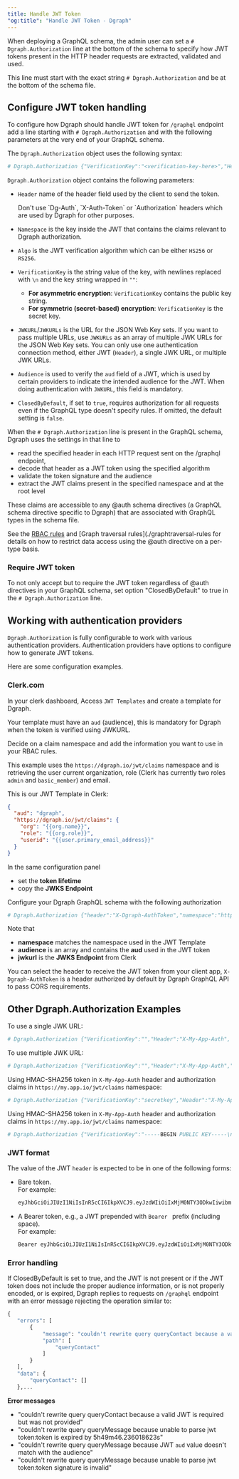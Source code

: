 ```yaml
---
title: Handle JWT Token
"og:title": "Handle JWT Token - Dgraph"
---
```



<DgraphWIP />

When deploying a GraphQL schema, the admin user can set a
`# Dgraph.Authorization` line at the bottom of the schema to specify how JWT
tokens present in the HTTP header requests are extracted, validated and used.

This line must start with the exact string `# Dgraph.Authorization` and be at
the bottom of the schema file.

## Configure JWT token handling

To configure how Dgraph should handle JWT token for `/graphql` endpoint add a
line starting with `# Dgraph.Authorization` and with the following parameters at
the very end of your GraphQL schema.

The `Dgraph.Authorization` object uses the following syntax:

```graphql
# Dgraph.Authorization {"VerificationKey":"<verification-key-here>","Header":"X-My-App-Auth","Namespace":"https://my.app.io/jwt/claims","Algo":"HS256","Audience":["aud1"],"ClosedByDefault":true}
```

`Dgraph.Authorization` object contains the following parameters:

- `Header` name of the header field used by the client to send the token.

  <Note>
    Don't use `Dg-Auth`, `X-Auth-Token` or `Authorization` headers which are
    used by Dgraph for other purposes.
  </Note>

- `Namespace` is the key inside the JWT that contains the claims relevant to
  Dgraph authorization.
- `Algo` is the JWT verification algorithm which can be either `HS256` or
  `RS256`.
- `VerificationKey` is the string value of the key, with newlines replaced with
  `\n` and the key string wrapped in `""`:
  - **For asymmetric encryption**: `VerificationKey` contains the public key
    string.
  - **For symmetric (secret-based) encryption**: `VerificationKey` is the secret
    key.
- `JWKURL`/`JWKURLs` is the URL for the JSON Web Key sets. If you want to pass
  multiple URLs, use `JWKURLs` as an array of multiple JWK URLs for the JSON Web
  Key sets. You can only use one authentication connection method, either JWT
  (`Header`), a single JWK URL, or multiple JWK URLs.
- `Audience` is used to verify the `aud` field of a JWT, which is used by
  certain providers to indicate the intended audience for the JWT. When doing
  authentication with `JWKURL`, this field is mandatory.
- `ClosedByDefault`, if set to `true`, requires authorization for all requests
  even if the GraphQL type doesn't specify rules. If omitted, the default
  setting is `false`.

When the `# Dgraph.Authorization` line is present in the GraphQL schema, Dgraph
uses the settings in that line to

- read the specified header in each HTTP request sent on the /graphql endpoint,
- decode that header as a JWT token using the specified algorithm
- validate the token signature and the audience
- extract the JWT claims present in the specified namespace and at the root
  level

These claims are accessible to any @auth schema directives (a GraphQL schema
directive specific to Dgraph) that are associated with GraphQL types in the
schema file.

See the [RBAC rules](./rbac-rules) and [Graph traversal
rules](./graphtraversal-rules for details on how to restrict data access using
the @auth directive on a per-type basis.

### Require JWT token

To not only accept but to require the JWT token regardless of @auth directives
in your GraphQL schema, set option "ClosedByDefault" to true in the
`# Dgraph.Authorization` line.

## Working with authentication providers

`Dgraph.Authorization` is fully configurable to work with various authentication
providers. Authentication providers have options to configure how to generate
JWT tokens.

Here are some configuration examples.

### Clerk.com

In your clerk dashboard, Access `JWT Templates` and create a template for
Dgraph.

Your template must have an `aud` (audience), this is mandatory for Dgraph when
the token is verified using JWKURL.

Decide on a claim namespace and add the information you want to use in your RBAC
rules.

This example uses the `https://dgraph.io/jwt/claims` namespace and is retrieving
the user current organization, role (Clerk has currently two roles `admin` and
`basic_member`) and email.

This is our JWT Template in Clerk:

```json
{
  "aud": "dgraph",
  "https://dgraph.io/jwt/claims": {
    "org": "{{org.name}}",
    "role": "{{org.role}}",
    "userid": "{{user.primary_email_address}}"
  }
}
```

In the same configuration panel

- set the **token lifetime**
- copy the **JWKS Endpoint**

Configure your Dgraph GraphQL schema with the following authorization

```graphql
# Dgraph.Authorization {"header":"X-Dgraph-AuthToken","namespace":"https://dgraph.io/jwt/claims","jwkurl":"https://<>.clerk.accounts.dev/.well-known/jwks.json","audience":["dgraph"],"closedbydefault":true}
```

Note that

- **namespace** matches the namespace used in the JWT Template
- **audience** is an array and contains the **aud** used in the JWT token
- **jwkurl** is the **JWKS Endpoint** from Clerk

You can select the header to receive the JWT token from your client app,
`X-Dgraph-AuthToken` is a header authorized by default by Dgraph GraphQL API to
pass CORS requirements.

## Other Dgraph.Authorization Examples

To use a single JWK URL:

```graphql
# Dgraph.Authorization {"VerificationKey":"","Header":"X-My-App-Auth", "jwkurl":"https://www.googleapis.com/service_accounts/v1/jwk/securetoken@system.gserviceaccount.com", "Namespace":"https://xyz.io/jwt/claims","Algo":"","Audience":["fir-project1-259e7", "HhaXkQVRBn5e0K3DmMp2zbjI8i1wcv2e"]}
```

To use multiple JWK URL:

```graphql
# Dgraph.Authorization {"VerificationKey":"","Header":"X-My-App-Auth","jwkurls":["https://www.googleapis.com/service_accounts/v1/jwk/securetoken@system.gserviceaccount.com","https://dev-hr2kugfp.us.auth0.com/.well-known/jwks.json"], "Namespace":"https://xyz.io/jwt/claims","Algo":"","Audience":["fir-project1-259e7", "HhaXkQVRBn5e0K3DmMp2zbjI8i1wcv2e"]}
```

Using HMAC-SHA256 token in `X-My-App-Auth` header and authorization claims in
`https://my.app.io/jwt/claims` namespace:

```graphql
# Dgraph.Authorization {"VerificationKey":"secretkey","Header":"X-My-App-Auth","Namespace":"https://my.app.io/jwt/claims","Algo":"HS256"}
```

Using HMAC-SHA256 token in `X-My-App-Auth` header and authorization claims in
`https://my.app.io/jwt/claims` namespace:

```graphql
# Dgraph.Authorization {"VerificationKey":"-----BEGIN PUBLIC KEY-----\n...\n-----END PUBLIC KEY-----","Header":"X-My-App-Auth","Namespace":"https://my.app.io/jwt/claims","Algo":"RS256"}
```

### JWT format

The value of the JWT `header` is expected to be in one of the following forms:

- Bare token.  
  For example:

  ```txt
  eyJhbGciOiJIUzI1NiIsInR5cCI6IkpXVCJ9.eyJzdWIiOiIxMjM0NTY3ODkwIiwibmFtZSI6IkpvaG4gRG9lIiwiaWF0IjoxNTE2MjM5MDIyLCJodHRwczovL215LmFwcC5pby9qd3QvY2xhaW1zIjp7fX0.Pjlxpf-3FhH61EtHBRo2g1amQPRi0pNwoLUooGbxIho
  ```

- A Bearer token, e.g., a JWT prepended with `Bearer ` prefix (including
  space).  
  For example:
  ```txt
  Bearer eyJhbGciOiJIUzI1NiIsInR5cCI6IkpXVCJ9.eyJzdWIiOiIxMjM0NTY3ODkwIiwibmFtZSI6IkpvaG4gRG9lIiwiaWF0IjoxNTE2MjM5MDIyLCJodHRwczovL215LmFwcC5pby9qd3QvY2xhaW1zIjp7fX0.Pjlxpf-3FhH61EtHBRo2g1amQPRi0pNwoLUooGbxIho
  ```

### Error handling

If ClosedByDefault is set to true, and the JWT is not present or if the JWT
token does not include the proper audience information, or is not properly
encoded, or is expired, Dgraph replies to requests on `/graphql` endpoint with
an error message rejecting the operation similar to:

```graphql
{
   "errors": [
       {
           "message": "couldn't rewrite query queryContact because a valid JWT is required but was not provided",
           "path": [
               "queryContact"
           ]
       }
   ],
   "data": {
       "queryContact": []
   },...
```

**Error messages**

- "couldn't rewrite query queryContact because a valid JWT is required but was
  not provided"
- "couldn't rewrite query queryMessage because unable to parse jwt token:token
  is expired by 5h49m46.236018623s"
- "couldn't rewrite query queryMessage because JWT `aud` value doesn't match
  with the audience"
- "couldn't rewrite query queryMessage because unable to parse jwt token:token
  signature is invalid"
